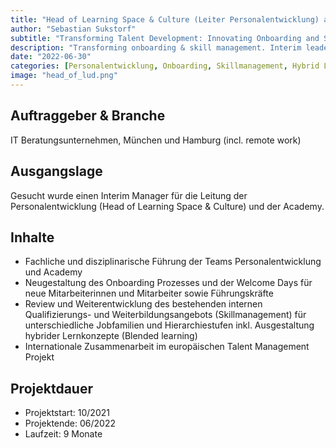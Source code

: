```yaml
---
title: "Head of Learning Space & Culture (Leiter Personalentwicklung) als Interim Manager"
author: "Sebastian Sukstorf"
subtitle: "Transforming Talent Development: Innovating Onboarding and Skill Management as Interim Head of Learning Space & Culture"
description: "Transforming onboarding & skill management. Interim leader shaping learning culture & programs."
date: "2022-06-30"
categories: [Personalentwicklung, Onboarding, Skillmanagement, Hybrid Learning, Interim Manager]
image: "head_of_lud.png"
---
```


## Auftraggeber & Branche

IT Beratungsunternehmen, München und Hamburg (incl. remote work)

## Ausgangslage

Gesucht wurde einen Interim Manager für die Leitung der Personalentwicklung (Head of Learning Space & Culture) und der Academy.

## Inhalte

- Fachliche und disziplinarische Führung der Teams Personalentwicklung und Academy
- Neugestaltung des Onboarding Prozesses und der Welcome Days für neue Mitarbeiterinnen und Mitarbeiter sowie Führungskräfte
- Review und Weiterentwicklung des bestehenden internen Qualifizierungs- und Weiterbildungsangebots (Skillmanagement) für unterschiedliche Jobfamilien und Hierarchiestufen inkl. Ausgestaltung hybrider Lernkonzepte (Blended learning)
- Internationale Zusammenarbeit im europäischen Talent Management Projekt

## Projektdauer

- Projektstart: 10/2021
- Projektende: 06/2022
- Laufzeit: 9 Monate